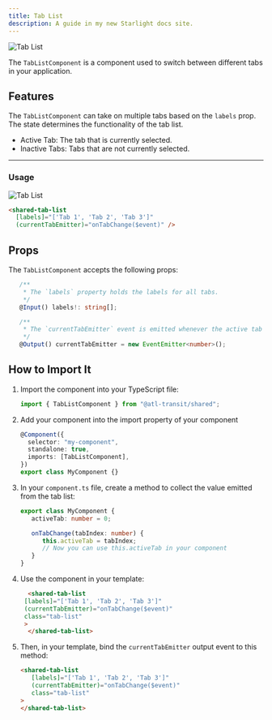 ```yaml
---
title: Tab List
description: A guide in my new Starlight docs site.
---
```



![Tab List](../../../assets/tab-list/tab-list-hero-banner.svg)


The `TabListComponent` is a component used to switch between different tabs in your application.

## Features

The `TabListComponent` can take on multiple tabs based on the `labels` prop. The state determines the functionality of the tab list.

- Active Tab: The tab that is currently selected.
- Inactive Tabs: Tabs that are not currently selected.

---

### Usage

![Tab List](../../../assets/tab-list/tab-list-example.svg)


```html
<shared-tab-list
  [labels]="['Tab 1', 'Tab 2', 'Tab 3']"
  (currentTabEmitter)="onTabChange($event)" />
```

## Props 

The `TabListComponent` accepts the following props:

```ts
   /**
    * The `labels` property holds the labels for all tabs.
    */
   @Input() labels!: string[];

   /**
    * The `currentTabEmitter` event is emitted whenever the active tab is changed.
    */
   @Output() currentTabEmitter = new EventEmitter<number>();
```

## How to Import It

<Steps>

1. Import the component into your TypeScript file:

   ```ts
   import { TabListComponent } from "@atl-transit/shared";
   ```

2. Add your component into the import property of your component
    
   ```ts
   @Component({
     selector: "my-component",
     standalone: true,
     imports: [TabListComponent],
   })
   export class MyComponent {}
   ```

3. In your `component.ts` file, create a method to collect the value emitted from the tab list:

   ```ts
   export class MyComponent {
      activeTab: number = 0;

      onTabChange(tabIndex: number) {
         this.activeTab = tabIndex;
         // Now you can use this.activeTab in your component
      }
   }
   ```
   

4. Use the component in your template:

   ```html
     <shared-tab-list
    [labels]="['Tab 1', 'Tab 2', 'Tab 3']"
    (currentTabEmitter)="onTabChange($event)"
    class="tab-list"
    >
     </shared-tab-list>
   ```

5. Then, in your template, bind the `currentTabEmitter` output event to this method:

   ```html
   <shared-tab-list
      [labels]="['Tab 1', 'Tab 2', 'Tab 3']"
      (currentTabEmitter)="onTabChange($event)"
      class="tab-list"
   >
   </shared-tab-list>
   ```

</Steps>